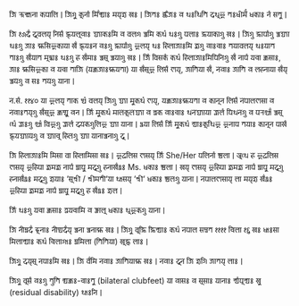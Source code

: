𑐖𑐶 𑐬𑐸𑐎𑑂𑐳𑐣𑐵 𑐎𑐥𑐵𑐮𑐶 𑑋 𑐖𑐶𑐐𑐹 𑐎𑐸𑐣𑐵𑑄 𑐩𑐶𑑃𑐔𑑂𑐫𑐵𑑅 𑐩𑐫𑑂‌𑐖𑐸 𑐏𑑅 𑑋 𑐖𑐶𑐟𑑅 𑐕𑐾𑑃𑐖𑑅 𑐰 𑐠𑑅𑐠𑐶𑐟𑐶 𑐡𑐠𑐸𑐂 𑐟𑑅𑐢𑐷𑐩𑐿𑑄 𑐢𑐎𑐵𑑅 𑐣𑑄 𑐳𑐟𑐹 𑑋

𑐖𑐶 𑑑𑑕𑐡𑑃 𑐡𑐸𑐧𑐮𑐫𑑂 𑐣𑐶𑐳𑐾𑑄 𑐴𑑂𑐣𑑂𑐫𑐮𑐸𑐰𑐵𑑅 𑐖𑑂𑐫𑐵𑐎𑑅𑐩𑐶 𑐰 𑐧𑐮𑐐 𑐔𑑂𑐰𑐩𑐶 𑐎𑐠𑑄 𑐠𑑅𑐐𑐸 𑐥𑐮𑐵𑑅 𑐴𑑂𑐣𑐫𑐵𑐎𑐵𑐐𑐸 𑐏𑑅 𑑋 𑐖𑐶𑐐𑐸 𑐴𑑂𑐣𑐵𑐥𑐵𑑄𑐐𑐸 𑐔𑑂𑐰𑐖𑑂𑐫𑐵 𑐠𑑅𑐐𑐸 𑐖𑐵𑑅 𑐴𑑂𑐩𑐳𑐶𑐂𑐎𑐵𑐫𑐵 𑐏𑑃 𑐴𑑂𑐣𑑂𑐫𑑅𑐣𑐾 𑐰𑑅𑐐𑐸 𑐴𑑂𑐣𑐵𑐥𑐵𑑄𑐐𑐸 𑐂𑐮𑐫𑑂 𑐠𑑅 𑐴𑐶𑐮𑐵𑐖𑐵𑑅𑐩𑐶 𑐖𑐹𑐐𑐸 𑐰𑐵𑑅𑐔𑐵𑑅 𑐟𑐫𑐵𑐧𑐮𑐫𑑂 𑐠𑑅𑐫𑐵𑐟 𑐟𑐵𑑅𑐐𑐸 𑐏𑑃𑐫𑐵𑐟 𑐩𑐸𑐒𑑂𑐎𑐵𑑅 𑐠𑑅𑐐𑐸 𑐴𑐾 𑐏𑑃𑐩𑐵𑑅 𑐔𑑂𑐰𑐳𑐸 𑐔𑑂𑐰𑐫𑐵𑐐𑐸 𑐏𑑅 𑑋 𑐖𑐶𑑄 𑐧𑐶𑐳𑐎𑑄 𑐎𑐠𑑄 𑐴𑐶𑐮𑐵𑐖𑐵𑑅𑐩𑐶𑐥𑐶𑐣𑐶𑐐𑐸 𑐏𑑃 𑐣𑐵𑐥𑑄 𑐫𑐔𑐵 𑐎𑑂𑐰𑐳𑐵𑑅, 𑐖𑐵𑑅 𑐴𑑂𑐩𑐳𑐶𑐂𑐎𑐵 𑐰 𑐫𑐔𑐵 𑐟𑐵𑐖𑐶 (𑐫𑐎𑑂𑐰𑐖𑐵𑑅𑐴𑑂𑐩𑐫𑐟𑐵) 𑐫𑐵 𑐏𑑃𑐳𑐸𑐂 𑐮𑐶𑐳𑐾𑑄 𑐨𑐵𑐫𑑂, 𑐖𑐵𑐟𑐶𑐫𑐵 𑐏𑑃, 𑐣𑐾𑐰𑐵𑑅 𑐖𑐵𑐟𑐶 𑐰 𑐮𑐴𑐣𑐵𑐫𑐵 𑐏𑑃𑐫𑑂 𑐔𑑂𑐰𑐫𑐾𑐐𑐸 𑐰 𑐳𑑅 𑐟𑐫𑐾𑐐𑐸 𑐫𑐵𑐣𑐵 𑑋


𑐣𑐾.𑐳𑑄. 𑑑𑑑𑑔𑑐 𑐫𑐵 𑐂𑐮𑐫𑑂 𑐟𑐵𑐎 𑐠𑑂𑐫𑑄 𑐧𑐮𑐫𑑂 𑐖𑐶𑐐𑐸 𑐖𑑂𑐫𑐵 𑐩𑐹𑐎𑐠𑑄 𑐨𑐵𑐫𑑂, 𑐫𑐎𑑂𑐰𑐖𑐵𑑅𑐴𑑂𑐩𑐫𑐟𑐵 𑐰 𑐎𑐵𑐣𑐸𑐣 𑐮𑐶𑐳𑐾𑑄 𑐣𑐾𑐥𑐵𑐮𑐨𑐵𑐳𑐵 𑐰 𑐣𑐾𑐰𑐵𑑅𑐟𑐫𑑂‌𑐐𑐸 𑐏𑑃𑐳𑐸𑐂 𑐎𑑂𑐰𑐳𑑂𑐫𑐹 𑐰𑐣 𑑋 𑐖𑐶𑑄 𑐩𑐹𑐎𑐠𑑄 𑐩𑐵𑐮𑐾𑐎𑐸𑐮𑐾𑐖𑑂𑐫𑐵 𑐰 𑐮𑑂𑐰𑐎 𑐰𑐵𑑅𑐔𑐵𑑅 𑐠𑐣𑐾𑐖𑑂𑐫𑐵𑐫𑐵 𑐖𑑂𑐰𑐮𑑄 𑐥𑐶𑐠𑐣𑐾𑐐𑐸 𑐰 𑐥𑐬𑐐𑑂𑐫𑐵𑑃 𑐔𑑂𑐰𑐳𑐸 𑐠𑐾𑑄 𑐖𑑂𑐰𑑅𑐐𑐸 𑐐𑑂𑐫𑐵𑑄 𑐧𑐶𑐂𑐐𑐸 𑐖𑑂𑐰𑐮𑑄 𑐡𑐫𑐾𑐎𑐾𑐐𑐸𑐮𑐶𑐂 𑐖𑑂𑐫𑐵 𑐫𑐵𑐣𑐵 𑑋 𑐠𑑂𑐰𑐫𑐵 𑐮𑐶𑐳𑐾𑑄 𑐖𑐶𑑄 𑐩𑐹𑐎𑐠𑑄 𑐣𑑂𑐫𑐵𑑅𑐎𑐸𑐠𑐶𑐂 𑐂𑐣𑐵𑐥 𑐟𑐫𑐵𑑅 𑐎𑐵𑐣𑐸𑐣 𑐥𑐵𑐏𑐾𑑄 𑐴𑑂𑐣𑑂𑐫𑐖𑑂𑐫𑐵𑐫𑐾𑐐𑐸 𑐰 𑐖𑑂𑐫𑐵𑐔𑐸 𑐴𑐶𑐮𑐾𑐐𑐸 𑐖𑑂𑐫𑐵 𑐫𑐵𑐣𑐵𑐔𑑂𑐰𑐣𑐵𑐐𑐸 𑐡𑐸 𑑋

𑐖𑐶 𑐴𑐶𑐮𑐵𑐖𑐵𑑅𑐩𑐶 𑐩𑐶𑐳𑐵 𑐧𑐵 𑐴𑐶𑐮𑐵𑐩𑐶𑐳𑐵 𑐏𑑅 𑑋 𑐂𑐒𑐮𑐶𑐳 𑐨𑐵𑐳𑐫𑑂 𑐖𑐶𑑄 She/Her 𑐥𑐮𑐶𑐣𑐵𑑄 𑐕𑑂𑐫𑐮𑐵 𑑋 𑐀𑐠𑐾 𑐴𑐾 𑐂𑐒𑐮𑐶𑐳 𑐨𑐵𑐳𑐫𑑂 𑐂𑐴𑐶𑐥𑐵 𑐖𑐹𑐩𑐖𑐹 𑐣𑐵𑐥𑑄 𑐳𑑂𑐰𑐵𑐥𑐹 𑐩𑐡𑐸𑐐𑐸 𑐴𑐣𑐵𑐏𑑃𑐐𑑂𑐰𑑅 Ms. 𑐢𑐎𑐵𑑅 𑐕𑑂𑐫𑐮𑐵 𑑋 𑐏𑐫𑑂 𑐨𑐵𑐳𑐫𑑂 𑐂𑐴𑐶𑐥𑐵 𑐖𑐹𑐩𑐖𑐹 𑐣𑐵𑐥𑑄 𑐳𑑂𑐰𑐵𑐥𑐹 𑐩𑐡𑐸𑐐𑐸 𑐴𑐣𑐵𑐏𑑃𑐐𑑂𑐰𑑅 𑐩𑐡𑐸𑐐𑐸 𑐖𑐸𑐫𑐵𑑅 ‘𑐳𑐸𑐱𑑂𑐬𑐷 / 𑐱𑑂𑐬𑐷𑐩𑐟𑐷‘𑐫𑐵 𑐠𑐵𑐳𑐫𑑂 ‘𑐱𑑂𑐬𑐷‘ 𑐢𑐎𑐵𑑅 𑐕𑑂𑐫𑐮𑐾𑐐𑐸 𑐫𑐵𑐣𑐵 𑑋 𑐣𑐾𑐥𑐵𑐮𑐨𑐵𑐳𑐵𑐫𑑂 𑐮𑐵 𑐩𑐫𑑂‌𑐖𑐸 𑐏𑑃𑐐𑑂𑐰𑑅 𑐂𑐴𑐶𑐥𑐵 𑐖𑐹𑐩𑐖𑐹 𑐣𑐵𑐥𑑄 𑐳𑑂𑐰𑐵𑐥𑐹 𑐩𑐡𑐸𑐐𑐸 𑐴𑐾 𑐏𑑃𑐐𑑂𑐰𑑅 𑐖𑐸𑐮 𑑋

𑐖𑐶𑑄 𑐠𑑅𑐐𑐸 𑐫𑐔𑐵 𑐎𑑂𑐰𑐳𑐵𑑅 𑐨𑑂𑐰𑐫𑐔𑐵𑐩𑐶 𑐰 𑐕𑑂𑐰𑐵𑐮𑐸 𑐢𑐎𑐵𑑅 𑐠𑐸𑐂𑐎𑐾𑐐𑐸 𑐫𑐵𑐣𑐵 𑑋

𑐖𑐶 𑐣𑐷𑐳𑑂𑐰𑐡𑑃 𑐦𑐸𑐣𑐵𑑅 𑐣𑐷𑐥𑑂𑐫𑐡𑑃𑐫𑑂 𑐔𑑂𑐰𑐣𑐵 𑐔𑑂𑐰𑐣𑐵𑐴𑑂𑐩 𑐏𑑅 𑑋 𑐖𑐶𑐐𑐹 𑐧𑐸𑐴𑑂𑐣𑐶 𑐴𑑂𑐣𑐶𑐮𑑂𑐫𑐵𑑅 𑐎𑐠𑑄 𑐣𑐾𑐥𑐵𑐮 𑐳𑐩𑑂𑐧𑐟 𑑑𑑑𑑑𑑑 𑐔𑐶𑐮𑐵 𑑑𑑖 𑐏𑑅 𑐢𑐵𑑅𑐳𑐵 𑐩𑐶𑐮𑐵𑐮𑑂𑐫𑐵𑑅 𑐎𑐠𑑄 𑐔𑐶𑐮𑐵𑐐𑐵𑑅 𑐳𑑂𑐰𑐩𑐶𑐮𑐵 (𑐟𑐶𑐟𑐶𑐫𑐵) 𑐏𑐸𑐴𑑂𑐣𑐸 𑐮𑐵𑑅 𑑋

𑐖𑐶𑐐𑐹 𑐡𑐾𑐫𑑂‌𑐳𑐸 𑐣𑐾𑐥𑐵𑑅𑐩𑐶 𑐏𑑅 𑑋 𑐖𑐶 𑐧𑑃𑐩𑐶 𑐣𑐾𑐰𑐵𑑅 𑐖𑐵𑐟𑐶𑐫𑐵𑐴𑑂𑐩 𑐏𑑅 𑑋 𑐣𑐾𑐰𑐵𑑅 𑐡𑐸𑐣𑐾 𑐖𑐶 𑐖𑐸𑐐𑐶 𑐖𑐵𑐟𑐫𑑂 𑐮𑐵𑑅 𑑋

𑐖𑐶𑐐𑐹 𑐧𑐸𑐳𑐾𑑄 𑐰𑑅𑐐𑐸 𑐟𑐸𑐟𑐶 𑐧𑑂𑐫𑐎𑑂𑐰𑑅-𑐔𑐵𑑅𑐟𑐹 (bilateral clubfeet) 𑐫𑐵 𑐰𑐵𑐳𑑅 𑐰 𑐳𑐸𑐳𑐵𑑅 𑐫𑐵𑐣𑐵𑑅 𑐮𑑂𑐫𑑄𑐥𑐸𑐮𑑂𑐫𑑅 𑐏𑐹 (residual disability) 𑐠𑐵𑑅𑐣𑐶 𑑋
